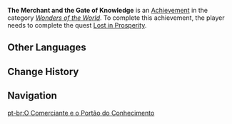 {{Achievement Infobox
|id           = 84068
|order id     = 5047
|category     = Wonders of the World
|description  = Meet [[Dori]] and purchase [[Canned Knowledge]].
|requirements = Complete ''[[Lost in Prosperity]].''
|primogems    = 5
|tracking     = 
|quest        = Through Mists of Smoke and Forests Dark
|hidden       = 1
|type         = Quest
}}
'''The Merchant and the Gate of Knowledge''' is an [[Achievement]] in the category ''[[Wonders of the World]]''. To complete this achievement, the player needs to complete the quest [[Lost in Prosperity]].
<!--
==Gameplay Notes==

==Trivia==

==Video Guides==
{{EVT
|video1   = 
|caption1 = 
}}
-->
==Other Languages==
{{Other Languages
|en      = The Merchant and the Gate of Knowledge
|zhs     = 商人与知识之门
|zhs_rm  = Shāngrén Yǔ Zhīshì zhī Mén
|zht     = 商人與知識之門
|zht_rm  = Shāngrén Yǔ Zhīshì zhī Mén
|zh_tl   = 
|ja      = 商人と知識の扉
|ja_rm   = Shounin to Chishiki no Tobira
|ja_tl   = The Merchant and the Gate of Knowledge
|ko      = 상인과 지식의 문
|ko_rm   = Sang'ingwa Jisik-ui Mun
|ko_tl   = The Merchant and the Gate of Knowledge
|es      = Entre la comerciante y el conocimiento
|es_tl   = Between the Merchant and Knowledge
|fr      = La marchande et la porte de la connaissance
|fr_tl   = The Merchant and the Gate of Knowledge
|ru      = Торговец и Врата познания
|ru_tl   = The Merchant and the Gate of Knowledge
|th      = คนค้าขายและประตูแห่งปัญญา
|th_rm   = 
|th_tl   = 
|vi      = Thương Nhân Và Cánh Cổng Trí Tuệ
|vi_tl   = 
|de      = Die Händlerin und das Tor des Wissens
|de_tl   = The Merchant and the Gate of Knowledge
|id      = Si Saudagar dan Gerbang Pengetahuan
|id_tl   = The Merchant and the Gate of Knowledge
|pt      = O Comerciante e o Portão do Conhecimento
|pt_tl   = 
|tr      = Tüccar ve Bilginin Kapısı
|tr_tl   = 
|it      = Il mercante e la porta della saggezza
|it_tl   = 
}}

==Change History==
{{Change History|3.0}}
<!--
==References==
{{Reflist}}
-->
==Navigation==
{{Achievement Navbox}}

[[pt-br:O Comerciante e o Portão do Conhecimento]]